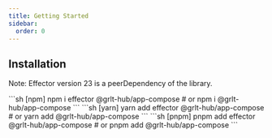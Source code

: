 ```yaml
---
title: Getting Started
sidebar:
  order: 0
---
```



## Installation

Note: Effector version 23 is a peerDependency of the library.

<Tabs>
  <TabItem label="npm">
  ```sh [npm]
    npm i effector @grlt-hub/app-compose
    # or
    npm i @grlt-hub/app-compose
  ```
  </TabItem>
  <TabItem label="yarn">
  ```sh [yarn]
    yarn add effector @grlt-hub/app-compose
    # or
    yarn add @grlt-hub/app-compose
  ```
  </TabItem>
   <TabItem label="pnpm">
  ```sh [pnpm]
   pnpm add effector @grlt-hub/app-compose
   # or
   pnpm add @grlt-hub/app-compose
  ```
  </TabItem>
</Tabs>
